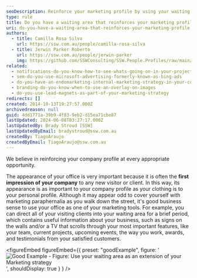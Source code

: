 ```yaml
---
seoDescription: Reinforce your marketing profile by using your waiting area to showcase your company's features and services.
type: rule
title: Do you have a waiting area that reinforces your marketing profile?
uri: do-you-have-a-waiting-area-that-reinforces-your-marketing-profile
authors:
  - title: Camilla Rosa Silva
    url: https://ssw.com.au/people/camilla-rosa-silva
  - title: Jerwin Parker Roberto
    url: https://ssw.com.au/people/jerwin-parker
    img: https://github.com/SSWConsulting/SSW.People.Profiles/raw/main/Jerwin-Parker/Images/Jerwin-Parker-Profile.jpg
related:
  - notifications-do-you-know-how-to-see-whats-going-on-in-your-project
  - sem-do-you-use-microsoft-advertising-formerly-known-as-bing-ads
  - do-you-have-an-endomarketing-internal-marketing-strategy-in-your-company
  - branding-do-you-know-when-to-use-an-overlay-on-images
  - do-you-use-lead-magnets-as-part-of-your-marketing-strategy
redirects: []
created: 2014-10-13T19:27:57.000Z
archivedreason: null
guid: 4dd1771a-39b9-4f83-9eb2-d15ea71cbe87
lastUpdated: 2024-06-08T03:27:17.000Z
lastUpdatedBy: Brady Stroud [SSW]
lastUpdatedByEmail: bradystroud@ssw.com.au
createdBy: TiagoAraujo
createdByEmail: TiagoAraujo@ssw.com.au
---
```


We believe in reinforcing your company profile at every appropriate opportunity.

The appearance of your office is very important because it is often the **first impression of your company** to any new visitor or client. In this way, its appearance is as important to your company profile as your clothing is to your personal profile. Although it may appear odd to cover yourself with marketing paraphernalia as you walk down the street, it's good business sense to use your office as one of your marketing tools.
For example, you can direct all of your visiting clients into your waiting area for a brief period, which contains useful information about your business, such as signs on the walls and/or a TV that scrolls through your most important features, like your team, current projects, upcoming events, the way you work, awards, and testimonials from your satisfied customers.

<figureEmbed figureEmbed={{
  preset: "goodExample",
  figure: '![Good Example - Figure: Use your waiting area as an extension of your Marketing strategy](syd-office-tv.png)',
  shouldDisplay: true
} } />
